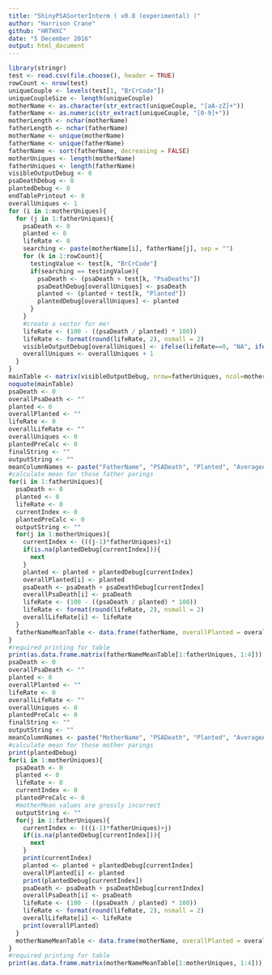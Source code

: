 ```yaml
---
title: "ShinyPSASorterInterm ( v0.8 (experimental) )"
author: "Harrison Crane"
github: "HRTHXC"
date: "5 December 2016"
output: html_document
---
```


```r
library(stringr)
test <- read.csv(file.choose(), header = TRUE)
rowCount <- nrow(test)
uniqueCouple <- levels(test[1, "BrCrCode"])
uniqueCoupleSize <- length(uniqueCouple)
motherName <- as.character(str_extract(uniqueCouple, "[aA-zZ]+"))
fatherName <- as.numeric(str_extract(uniqueCouple, "[0-9]+"))
motherLength <- nchar(motherName)
fatherLength <- nchar(fatherName)
motherName <- unique(motherName)
fatherName <- unique(fatherName)
fatherName <- sort(fatherName, decreasing = FALSE)
motherUniques <- length(motherName)
fatherUniques <- length(fatherName)
visibleOutputDebug <- 0
psaDeathDebug <- 0
plantedDebug <- 0
endTablePrintout <- 0
overallUniques <- 1
for (i in 1:motherUniques){
  for (j in 1:fatherUniques){
    psaDeath <- 0
    planted <- 0
    lifeRate <- 0
    searching <- paste(motherName[i], fatherName[j], sep = "")
    for (k in 1:rowCount){
      testingValue <- test[k, "BrCrCode"]
      if(searching == testingValue){
        psaDeath <- (psaDeath + test[k, "PsaDeaths"])
        psaDeathDebug[overallUniques] <- psaDeath
        planted <- (planted + test[k, "Planted"])
        plantedDebug[overallUniques] <- planted
      }
    }
    #create a vector for me!
    lifeRate <- (100 - ((psaDeath / planted) * 100))
    lifeRate <- format(round(lifeRate, 2), nsmall = 2)
    visibleOutputDebug[overallUniques] <- ifelse(lifeRate==0, "NA", ifelse(lifeRate>40 , paste(lifeRate, "STS"), lifeRate))
    overallUniques <- overallUniques + 1
  }
}
mainTable <- matrix(visibleOutputDebug, nrow=fatherUniques, ncol=motherUniques, dimnames = list(fatherName, motherName))
noquote(mainTable)
psaDeath <- 0
overallPsaDeath <- ""
planted <- 0
overallPlanted <- ""
lifeRate <- 0
overallLifeRate <- ""
overallUniques <- 0
plantedPreCalc <- 0
finalString <- ""
outputString <- ""
meanColumnNames <- paste("FatherName", "PSADeath", "Planted", "AverageAlive")
#calculate mean for those father parings
for(i in 1:fatherUniques){
  psaDeath <- 0
  planted <- 0
  lifeRate <- 0
  currentIndex <- 0
  plantedPreCalc <- 0
  outputString <- ""
  for(j in 1:motherUniques){
    currentIndex <- (((j-1)*fatherUniques)+i)
    if(is.na(plantedDebug[currentIndex])){
      next
    }
    planted <- planted + plantedDebug[currentIndex]
    overallPlanted[i] <- planted
    psaDeath <- psaDeath + psaDeathDebug[currentIndex]
    overallPsaDeath[i] <- psaDeath
    lifeRate <- (100 - ((psaDeath / planted) * 100))
    lifeRate <- format(round(lifeRate, 2), nsmall = 2)
    overallLifeRate[i] <- lifeRate
  }
  fatherNameMeanTable <- data.frame(fatherName, overallPlanted = overallPlanted[1:fatherUniques], overallPsaDeath = overallPsaDeath[1:fatherUniques], overallLifeRate = overallLifeRate[1:fatherUniques])
}
#required printing for table
print(as.data.frame.matrix(fatherNameMeanTable[1:fatherUniques, 1:4]))
psaDeath <- 0
overallPsaDeath <- ""
planted <- 0
overallPlanted <- ""
lifeRate <- 0
overallLifeRate <- ""
overallUniques <- 0
plantedPreCalc <- 0
finalString <- ""
outputString <- ""
meanColumnNames <- paste("MotherName", "PSADeath", "Planted", "AverageAlive")
#calculate mean for those mother parings
print(plantedDebug)
for(i in 1:motherUniques){
  psaDeath <- 0
  planted <- 0
  lifeRate <- 0
  currentIndex <- 0
  plantedPreCalc <- 0
  #motherMean values are grossly incorrect
  outputString <- ""
  for(j in 1:fatherUniques){
    currentIndex <- (((i-1)*fatherUniques)+j)
    if(is.na(plantedDebug[currentIndex])){
      next
    }
    print(currentIndex)
    planted <- planted + plantedDebug[currentIndex]
    overallPlanted[i] <- planted
    print(plantedDebug[currentIndex])
    psaDeath <- psaDeath + psaDeathDebug[currentIndex]
    overallPsaDeath[i] <- psaDeath
    lifeRate <- (100 - ((psaDeath / planted) * 100))
    lifeRate <- format(round(lifeRate, 2), nsmall = 2)
    overallLifeRate[i] <- lifeRate
    print(overallPlanted)
  }
  motherNameMeanTable <- data.frame(motherName, overallPlanted = overallPlanted[1:motherUniques], overallPsaDeath = overallPsaDeath[1:motherUniques], overallLifeRate = overallLifeRate[1:motherUniques])
}
#required printing for table
print(as.data.frame.matrix(motherNameMeanTable[1:motherUniques, 1:4]))
```
